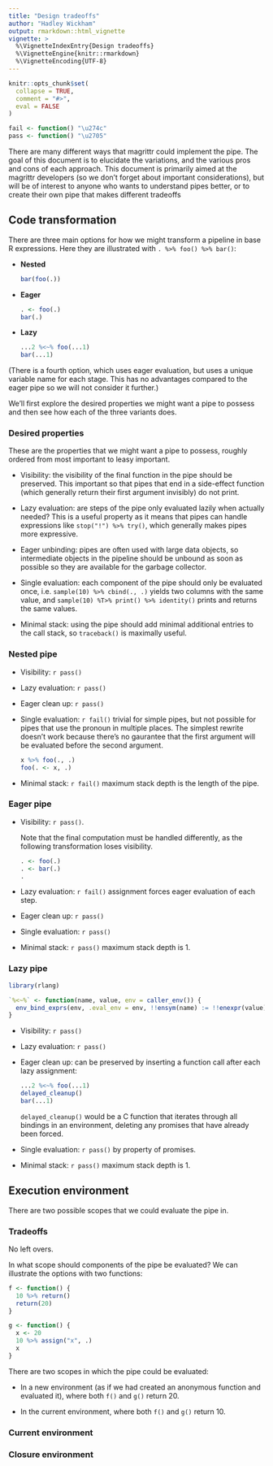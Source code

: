 ```yaml
---
title: "Design tradeoffs"
author: "Hadley Wickham"
output: rmarkdown::html_vignette
vignette: >
  %\VignetteIndexEntry{Design tradeoffs}
  %\VignetteEngine{knitr::rmarkdown}
  %\VignetteEncoding{UTF-8}
---
```


```r
knitr::opts_chunk$set(
  collapse = TRUE,
  comment = "#>",
  eval = FALSE
)

fail <- function() "\u274c"
pass <- function() "\u2705"
```

There are many different ways that magrittr could implement the pipe. The goal of this document is to elucidate the variations, and the various pros and cons of each approach. This document is primarily aimed at the magrittr developers (so we don't forget about important considerations), but will be of interest to anyone who wants to understand pipes better, or to create their own pipe that makes different tradeoffs

## Code transformation

There are three main options for how we might transform a pipeline in base R expressions. Here they are illustrated with `. %>% foo() %>% bar()`:

*   __Nested__

    ```r
    bar(foo(.))
    ```
    
*   __Eager__

    ```r
    . <- foo(.)
    bar(.)
    ```
    
*   __Lazy__

    ```r
    ...2 %<~% foo(...1)
    bar(...1)
    ```

(There is a fourth option, which uses eager evaluation, but uses a unique variable name for each stage. This has no advantages compared to the eager pipe so we will not consider it further.)

We'll first explore the desired properties we might want a pipe to possess and then see how each of the three variants does. 

### Desired properties

These are the properties that we might want a pipe to possess, roughly ordered from most important to leasy important.

*   Visibility: the visibility of the final function in the pipe should be
    preserved. This important so that pipes that end in a side-effect function
    (which generally return their first argument invisibly) do not print.
  
*   Lazy evaluation: are steps of the pipe only evaluated lazily when actually 
    needed? This is a useful property as it means that pipes can handle 
    expressions like `stop("!") %>% try()`, which generally makes pipes more 
    expressive.

*   Eager unbinding: pipes are often used with large data objects, so 
    intermediate objects in the pipeline should be unbound as soon as possible 
    so they are available for the garbage collector.

*   Single evaluation: each component of the pipe should only be evaluated once,
    i.e. `sample(10) %>% cbind(., .)` yields two columns with the same value,
    and `sample(10) %T>% print() %>% identity()` prints and returns the same
    values.

*   Minimal stack: using the pipe should add minimal additional entries to the
    call stack, so `traceback()` is maximally useful.

### Nested pipe

*   Visibility: `r pass()`

*   Lazy evaluation: `r pass()`

*   Eager clean up: `r pass()`

*   Single evaluation: `r fail()` trivial for simple pipes, but not possible for 
    pipes that use the pronoun in multiple places. The simplest rewrite doesn't 
    work because there's no gaurantee that the first argument will be evaluated
    before the second argument.

    ```r
    x %>% foo(., .)
    foo(. <- x, .)
    ```

*   Minimal stack: `r fail()` maximum stack depth is the length of the pipe.

### Eager pipe

*   Visibility: `r pass()`. 

    Note that the final computation must be handled differently, as the 
    following transformation loses visibility.
    
    ```r
    . <- foo(.)
    . <- bar(.)
    .
    ```

*   Lazy evaluation: `r fail()` assignment forces eager evaluation of each step.

*   Eager clean up: `r pass()`

*   Single evaluation: `r pass()`

*   Minimal stack: `r pass()` maximum stack depth is 1.

### Lazy pipe

```r
library(rlang)

`%<~%` <- function(name, value, env = caller_env()) {
  env_bind_exprs(env, .eval_env = env, !!ensym(name) := !!enexpr(value))
}
```

*   Visibility: `r pass()`

*   Lazy evaluation: `r pass()`

*   Eager clean up: can be preserved by inserting a function call after each
    lazy assignment:
    
    ```r
    ...2 %<~% foo(...1)
    delayed_cleanup()
    bar(...1)
    ```
    
    `delayed_cleanup()` would be a C function that iterates through all 
    bindings in an environment, deleting any promises that have already been
    forced.

*   Single evaluation: `r pass()` by property of promises.

*   Minimal stack: `r pass()` maximum stack depth is 1.

## Execution environment

There are two possible scopes that we could evaluate the pipe in.

### Tradeoffs

No left overs.

In what scope should components of the pipe be evaluated? We can illustrate the options with two functions:

```r
f <- function() {
  10 %>% return()
  return(20)
}

g <- function() {
  x <- 20
  10 %>% assign("x", .)
  x
}
```

There are two scopes in which the pipe could be evaluated:

*   In a new environment (as if we had created an anonymous function and
    evaluated it), where both `f()` and `g()` return 20.
    
*   In the current environment, where both `f()` and `g()` return 10.

### Current environment

### Closure environment

